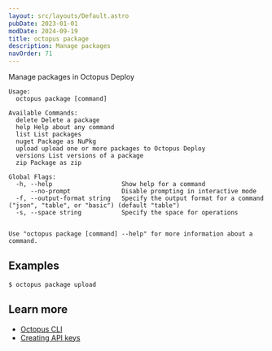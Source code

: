 ```yaml
---
layout: src/layouts/Default.astro
pubDate: 2023-01-01
modDate: 2024-09-19
title: octopus package
description: Manage packages
navOrder: 71
---
```


Manage packages in Octopus Deploy

```
Usage:
  octopus package [command]

Available Commands:
  delete Delete a package
  help Help about any command
  list List packages
  nuget Package as NuPkg
  upload upload one or more packages to Octopus Deploy
  versions List versions of a package
  zip Package as zip

Global Flags:
  -h, --help                   Show help for a command
      --no-prompt              Disable prompting in interactive mode
  -f, --output-format string   Specify the output format for a command ("json", "table", or "basic") (default "table")
  -s, --space string           Specify the space for operations


Use "octopus package [command] --help" for more information about a command.
```

## Examples

<SamplesInstance />

```
$ octopus package upload

```

## Learn more

- [Octopus CLI](/docs/octopus-rest-api/cli)
- [Creating API keys](/docs/octopus-rest-api/how-to-create-an-api-key)